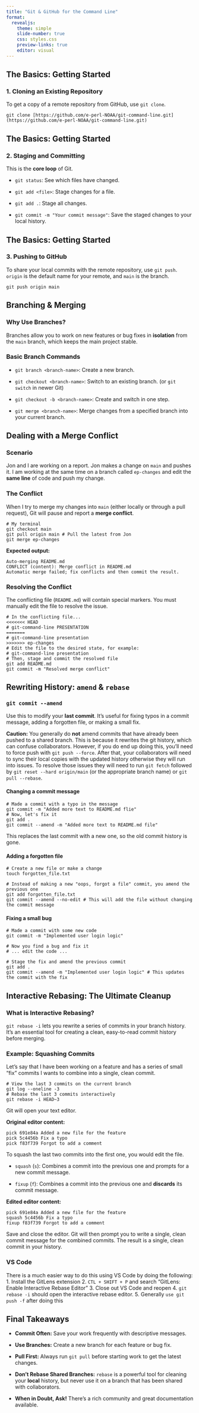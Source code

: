 ```yaml
---
title: "Git & GitHub for the Command Line"
format:
  revealjs:
    theme: simple
    slide-number: true
    css: styles.css 
    preview-links: true
    editor: visual
---
```


## The Basics: Getting Started

### 1. Cloning an Existing Repository

To get a copy of a remote repository from GitHub, use `git clone`.

```         
git clone [https://github.com/e-perl-NOAA/git-command-line.git](https://github.com/e-perl-NOAA/git-command-line.git)  
```

## The Basics: Getting Started

### 2. Staging and Committing

This is the **core loop** of Git.

-   `git status`: See which files have changed.

-   `git add <file>`: Stage changes for a file.

-   `git add .`: Stage all changes.

-   `git commit -m "Your commit message"`: Save the staged changes to your local history.

## The Basics: Getting Started
### 3. Pushing to GitHub

To share your local commits with the remote repository, use `git push`. `origin` is the default name for your remote, and `main` is the branch.

```         
git push origin main  
```

## Branching & Merging

### Why Use Branches?

Branches allow you to work on new features or bug fixes in **isolation** from the `main` branch, which keeps the main project stable.

### Basic Branch Commands

-   `git branch <branch-name>`: Create a new branch.

-   `git checkout <branch-name>`: Switch to an existing branch. (or `git switch` in newer Git)

-   `git checkout -b <branch-name>`: Create and switch in one step.

-   `git merge <branch-name>`: Merge changes from a specified branch into your current branch.

## Dealing with a Merge Conflict

### Scenario

Jon and I are working on a report. Jon makes a change on `main` and pushes it. I am working at the same time on a branch called `ep-changes` and edit the **same line** of code and push my change.

### The Conflict

When I try to merge my changes into `main` (either locally or through a pull request), Git will pause and report a **merge conflict**.

```         
# My terminal 
git checkout main 
git pull origin main # Pull the latest from Jon
git merge ep-changes 
```

**Expected output:**

```         
Auto-merging README.md 
CONFLICT (content): Merge conflict in README.md  
Automatic merge failed; fix conflicts and then commit the result.  
```

### Resolving the Conflict

The conflicting file (`README.md`) will contain special markers. You must manually edit the file to resolve the issue.

```         
# In the conflicting file... 
<<<<<<< HEAD
# git-command-line PRESENTATION
=======
# git-command-line presentation
>>>>>>> ep-changes
# Edit the file to the desired state, for example: 
# git-command-line presentation 
# Then, stage and commit the resolved file 
git add README.md
git commit -m "Resolved merge conflict"  
```

## Rewriting History: `amend` & `rebase`

### `git commit --amend`

Use this to modify your **last commit**. It's useful for fixing typos in a commit message, adding a forgotten file, or making a small fix.

**Caution:** You generally do **not** amend commits that have already been pushed to a shared branch. This is because it rewrites the git history, which can confuse collaborators. 
However, if you do end up doing this, you'll need to force push with `git push --force`. After that, your collaborators will need to sync their local copies with the updated history otherwise they will run into issues. To resolve those issues they will need to run `git fetch` followed by `git reset --hard origin/main` (or the appropriate branch name) or `git pull --rebase`.

#### Changing a commit message
```         
# Made a commit with a typo in the message 
git commit -m "Added more text to README.md flie"  
# Now, let's fix it 
git add . 
git commit --amend -m "Added more text to README.md file"  
```
This replaces the last commit with a new one, so the old commit history is gone.

#### Adding a forgotten file

```
# Create a new file or make a change
touch forgotten_file.txt

# Instead of making a new "oops, forgot a file" commit, you amend the previous one
git add forgotten_file.txt
git commit --amend --no-edit # This will add the file without changing the commit message
```

#### Fixing a small bug

```
# Made a commit with some new code
git commit -m "Implemented user login logic"

# Now you find a bug and fix it
# ... edit the code ...

# Stage the fix and amend the previous commit
git add .
git commit --amend -m "Implemented user login logic" # This updates the commit with the fix
```

## Interactive Rebasing: The Ultimate Cleanup

### What is Interactive Rebasing?

`git rebase -i` lets you rewrite a series of commits in your branch history. It's an essential tool for creating a clean, easy-to-read commit history before merging.

### Example: Squashing Commits

Let's say that I have been working on a feature and has a series of small "fix" commits I wants to combine into a single, clean commit.

```         
# View the last 3 commits on the current branch 
git log --oneline -3  
# Rebase the last 3 commits interactively 
git rebase -i HEAD~3  
```

Git will open your text editor.

**Original editor content:**

```         
pick 691e84a Added a new file for the feature 
pick 5c4456b Fix a typo 
pick f83f739 Forgot to add a comment  
```

To squash the last two commits into the first one, you would edit the file.

-   `squash` (`s`): Combines a commit into the previous one and prompts for a new commit message.

-   `fixup` (`f`): Combines a commit into the previous one and **discards** its commit message.

**Edited editor content:**

```         
pick 691e84a Added a new file for the feature 
squash 5c4456b Fix a typo 
fixup f83f739 Forgot to add a comment  
```

Save and close the editor. Git will then prompt you to write a single, clean commit message for the combined commits. The result is a single, clean commit in your history.

### VS Code

There is a much easier way to do this using VS Code by doing the following:
1. Install the GitLens extension
2. `CTL + SHIFT + P` and search "GitLens: Enable Interactive Rebase Editor"
3. Close out VS Code and reopen
4. `git rebase -i` should open the interactive rebase editor.
5. Generally `use git push -f` after doing this


## Final Takeaways

-   **Commit Often:** Save your work frequently with descriptive messages.

-   **Use Branches:** Create a new branch for each feature or bug fix.

-   **Pull First:** Always run `git pull` before starting work to get the latest changes.

-   **Don't Rebase Shared Branches:** `rebase` is a powerful tool for cleaning your **local** history, but never use it on a branch that has been shared with collaborators.

-   **When in Doubt, Ask!** There's a rich community and great documentation available.
